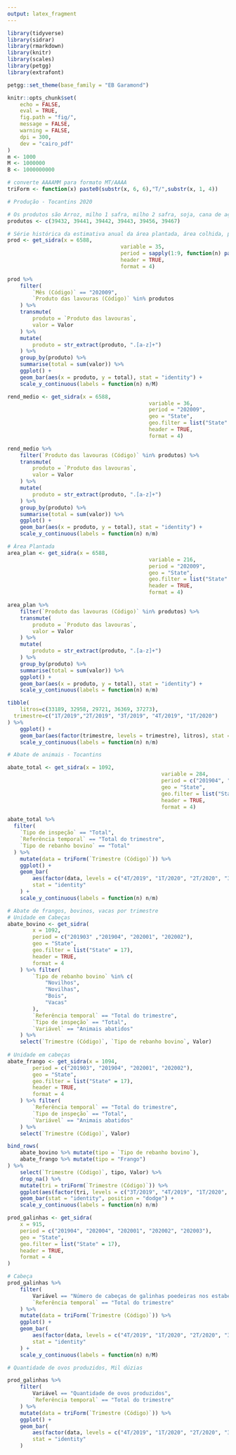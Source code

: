 ```yaml
---
output: latex_fragment
---
```


```r
library(tidyverse)
library(sidrar)
library(rmarkdown)
library(knitr)
library(scales)
library(petgg)
library(extrafont)

petgg::set_theme(base_family = "EB Garamond")

knitr::opts_chunk$set(
	echo = FALSE,
	eval = TRUE,
	fig.path = "fig/",
	message = FALSE,
	warning = FALSE,
	dpi = 300,
	dev = "cairo_pdf"
)
m <- 1000
M <- 1000000
B <- 1000000000

# converte AAAAMM para formato MT/AAAA
triForm <- function(x) paste0(substr(x, 6, 6),"T/",substr(x, 1, 4))
```

```r
# Produção - Tocantins 2020

# Os produtos são Arroz, milho 1 safra, milho 2 safra, soja, cana de açucar e mandioca
produtos <- c(39432, 39441, 39442, 39443, 39456, 39467)

# Série histórica da estimativa anual da área plantada, área colhida, produção e rendimento médio dos produtos das lavouras
prod <- get_sidra(x = 6588,
									variable = 35,
									period = sapply(1:9, function(n) paste0("20200",n)),
									header = TRUE,
									format = 4)

prod %>%
	filter(
		`Mês (Código)` == "202009",
		`Produto das lavouras (Código)` %in% produtos
	) %>%
	transmute(
		produto = `Produto das lavouras`,
		valor = Valor
	) %>%
	mutate(
		produto = str_extract(produto, ".[a-z]+")
	) %>%
	group_by(produto) %>%
	summarise(total = sum(valor)) %>%
	ggplot() +
	geom_bar(aes(x = produto, y = total), stat = "identity") +
	scale_y_continuous(labels = function(n) n/M)

```

```r
rend_medio <- get_sidra(x = 6588,
											 variable = 36,
											 period = "202009",
											 geo = "State",
											 geo.filter = list("State" = 17),
											 header = TRUE,
											 format = 4)

rend_medio %>% 
	filter(`Produto das lavouras (Código)` %in% produtos) %>% 
	transmute(
		produto = `Produto das lavouras`,
		valor = Valor
	) %>%
	mutate(
		produto = str_extract(produto, ".[a-z]+")
	) %>%
	group_by(produto) %>%
	summarise(total = sum(valor)) %>%
	ggplot() +
	geom_bar(aes(x = produto, y = total), stat = "identity") +
	scale_y_continuous(labels = function(n) n/m)
```

```r
# Área Plantada
area_plan <- get_sidra(x = 6588,
											 variable = 216,
											 period = "202009",
											 geo = "State",
											 geo.filter = list("State" = 17),
											 header = TRUE,
											 format = 4)

area_plan %>%
	filter(`Produto das lavouras (Código)` %in% produtos) %>% 
	transmute(
		produto = `Produto das lavouras`,
		valor = Valor
	) %>%
	mutate(
		produto = str_extract(produto, ".[a-z]+")
	) %>%
	group_by(produto) %>%
	summarise(total = sum(valor)) %>%
	ggplot() +
	geom_bar(aes(x = produto, y = total), stat = "identity") +
	scale_y_continuous(labels = function(n) n/m)
```
```r
tibble(
	litros=c(33189, 32958, 29721, 36369, 37273),
  trimestre=c("1T/2019","2T/2019", "3T/2019", "4T/2019", "1T/2020")
) %>% 
	ggplot() +
	geom_bar(aes(factor(trimestre, levels = trimestre), litros), stat = "identity") +
	scale_y_continuous(labels = function(n) n/m)
```
```r
# Abate de animais - Tocantins

abate_total <- get_sidra(x = 1092,
												 variable = 284,
												 period = c("201904", "202001", "202002", "202003"),
												 geo = "State",
												 geo.filter = list("State" = 17),
												 header = TRUE,
												 format = 4)

abate_total %>% 
  filter(
  	`Tipo de inspeção` == "Total",
  	`Referência temporal` == "Total do trimestre",
  	`Tipo de rebanho bovino` == "Total"
  ) %>% 
	mutate(data = triForm(`Trimestre (Código)`)) %>% 
	ggplot() +
	geom_bar(
		aes(factor(data, levels = c("4T/2019", "1T/2020", "2T/2020", "3T/2020")), Valor), 
		stat = "identity"
	) +
	scale_y_continuous(labels = function(n) n/m)
```


```r
# Abate de frangos, bovinos, vacas por trimestre
# Unidade em Cabeças
abate_bovino <- get_sidra(
		x = 1092,
		period = c("201903" ,"201904", "202001", "202002"),
		geo = "State",
		geo.filter = list("State" = 17),
		header = TRUE,
		format = 4
	) %>% filter(
		`Tipo de rebanho bovino` %in% c(
			"Novilhos",
			"Novilhas",
			"Bois",
			"Vacas"
		),
		`Referência temporal` == "Total do trimestre",
		`Tipo de inspeção` == "Total",
		`Variável` == "Animais abatidos"
	) %>% 
	select(`Trimestre (Código)`, `Tipo de rebanho bovino`, Valor)
	
# Unidade em cabeças
abate_frango <- get_sidra(x = 1094,
		period = c("201903", "201904", "202001", "202002"),
		geo = "State",
		geo.filter = list("State" = 17),
		header = TRUE,
		format = 4
	) %>% filter(
		`Referência temporal` == "Total do trimestre",
		`Tipo de inspeção` == "Total",
		`Variável` == "Animais abatidos"
	) %>% 
	select(`Trimestre (Código)`, Valor)

bind_rows(
	abate_bovino %>% mutate(tipo = `Tipo de rebanho bovino`),
	abate_frango %>% mutate(tipo = "Frango")
) %>% 
	select(`Trimestre (Código)`, tipo, Valor) %>% 
	drop_na() %>% 
	mutate(tri = triForm(`Trimestre (Código)`)) %>% 
	ggplot(aes(factor(tri, levels = c("3T/2019", "4T/2019", "1T/2020", "2T/2020")), Valor, fill = tipo)) +
	geom_bar(stat = "identity", position = "dodge") +
	scale_y_continuous(labels = function(n) n/m)
```
```r

prod_galinhas <- get_sidra(
	x = 915,
	period = c("201904", "202004", "202001", "202002", "202003"),
	geo = "State",
	geo.filter = list("State" = 17),
	header = TRUE,
	format = 4
)

# Cabeça
prod_galinhas %>% 
	filter(
		Variável == "Número de cabeças de galinhas poedeiras nos estabelecimentos agropecuários",
		`Referência temporal` == "Total do trimestre"
	) %>% 
	mutate(data = triForm(`Trimestre (Código)`)) %>% 
	ggplot() +
	geom_bar(
		aes(factor(data, levels = c("4T/2019", "1T/2020", "2T/2020", "3T/2020")), Valor),
		stat = "identity"
	) +
	scale_y_continuous(labels = function(n) n/M)
```

```r
# Quantidade de ovos produzidos, Mil dúzias

prod_galinhas %>% 
	filter(
		Variável == "Quantidade de ovos produzidos",
		`Referência temporal` == "Total do trimestre"
	) %>% 
	mutate(data = triForm(`Trimestre (Código)`)) %>% 
	ggplot() +
	geom_bar(
		aes(factor(data, levels = c("4T/2019", "1T/2020", "2T/2020", "3T/2020")), Valor),
		stat = "identity"
	)
```

